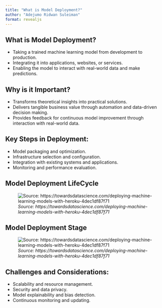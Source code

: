 ```yaml
---
title: "What is Model Deployment?"
author: "Adejumo Ridwan Suleiman"
format: revealjs
---
```



## What is Model Deployment?

* Taking a trained machine learning model from development to production.
* Integrating it into applications, websites, or services.
* Enabling the model to interact with real-world data and make predictions.

## Why is it Important?

* Transforms theoretical insights into practical solutions.
* Delivers tangible business value through automation and data-driven decision making.
* Provides feedback for continuous model improvement through interaction with real-world data.

## Key Steps in Deployment:

* Model packaging and optimization.
* Infrastructure selection and configuration.
* Integration with existing systems and applications.
* Monitoring and performance evaluation.

## Model Deployment LifeCycle

![*Source: https://towardsdatascience.com/deploying-machine-learning-models-with-heroku-4dec1df87f71*](model_lifecycle.jpg)


## Model Deployment Stage

![*Source: https://towardsdatascience.com/deploying-machine-learning-models-with-heroku-4dec1df87f71*](deployment_stage.jpg)

## Challenges and Considerations:

* Scalability and resource management.
* Security and data privacy.
* Model explainability and bias detection.
* Continuous monitoring and updating.
